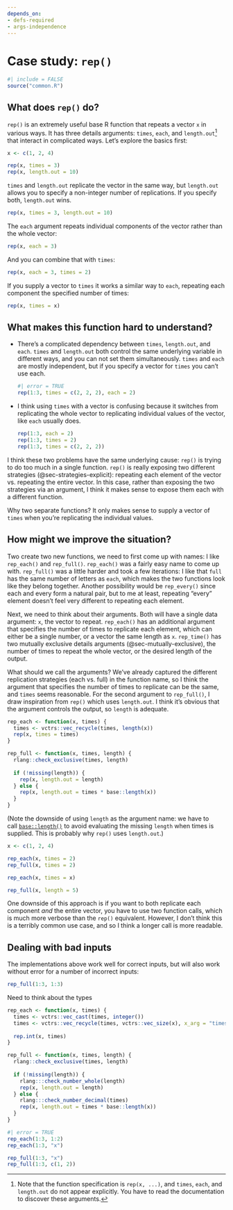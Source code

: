 ```yaml
---
depends_on:
- defs-required
- args-independence
---
```


# Case study: `rep()` {#sec-cs-rep}

```r
#| include = FALSE
source("common.R")
```

## What does `rep()` do?

`rep()` is an extremely useful base R function that repeats a vector `x` in various ways.
It has three details arguments: `times`, `each`, and `length.out`[^cs-rep-1] that interact in complicated ways.
Let's explore the basics first:

[^cs-rep-1]: Note that the function specification is `rep(x, ...)`, and `times`, `each`, and `length.out` do not appear explicitly.
    You have to read the documentation to discover these arguments.

```r
x <- c(1, 2, 4)

rep(x, times = 3)
rep(x, length.out = 10)
```

`times` and `length.out` replicate the vector in the same way, but `length.out` allows you to specify a non-integer number of replications.
If you specify both, `length.out` wins.

```r
rep(x, times = 3, length.out = 10)
```

The `each` argument repeats individual components of the vector rather than the whole vector:

```r
rep(x, each = 3)
```

And you can combine that with `times`:

```r
rep(x, each = 3, times = 2)
```

If you supply a vector to `times` it works a similar way to `each`, repeating each component the specified number of times:

```r
rep(x, times = x)
```

## What makes this function hard to understand?

-   There's a complicated dependency between `times`, `length.out`, and `each`.
    `times` and `length.out` both control the same underlying variable in different ways, and you can not set them simultaneously.
    `times` and `each` are mostly independent, but if you specify a vector for `times` you can't use each.

    ```r
    #| error = TRUE
    rep(1:3, times = c(2, 2, 2), each = 2)
    ```

-   I think using `times` with a vector is confusing because it switches from replicating the whole vector to replicating individual values of the vector, like `each` usually does.

    ```r
    rep(1:3, each = 2)
    rep(1:3, times = 2)
    rep(1:3, times = c(2, 2, 2))
    ```

I think these two problems have the same underlying cause: `rep()` is trying to do too much in a single function.
`rep()` is really exposing two different strategies (@sec-strategies-explicit): repeating each element of the vector vs. repeating the entire vector.
In this case, rather than exposing the two strategies via an argument, I think it makes sense to expose them each with a different function.

Why two separate functions?
It only makes sense to supply a vector of `times` when you're replicating the individual values.

## How might we improve the situation?

Two create two new functions, we need to first come up with names: I like `rep_each()` and `rep_full()`.
`rep_each()` was a fairly easy name to come up with.
`rep_full()` was a little harder and took a few iterations: I like that `full` has the same number of letters as `each`, which makes the two functions look like they belong together.
Another possibility would be `rep_every()` since each and every form a natural pair, but to me at least, repeating "every" element doesn't feel very different to repeating each element.

Next, we need to think about their arguments.
Both will have a single data argument: `x`, the vector to repeat.
`rep_each()` has an additional argument that specifies the number of times to replicate each element, which can either be a single number, or a vector the same length as `x`.
`rep_time()` has two mutually exclusive details arguments (@sec-mutually-exclusive), the number of times to repeat the whole vector, or the desired length of the output.

What should we call the arguments?
We've already captured the different replication strategies (each vs. full) in the function name, so I think the argument that specifies the number of times to replicate can be the same, and `times` seems reasonable.
For the second argument to `rep_full()`, I draw inspiration from `rep()` which uses `length.out`.
I think it's obvious that the argument controls the output, so `length` is adequate.

```r
rep_each <- function(x, times) {
  times <- vctrs::vec_recycle(times, length(x))
  rep(x, times = times)
}

rep_full <- function(x, times, length) {
  rlang::check_exclusive(times, length)
  
  if (!missing(length)) {
    rep(x, length.out = length)
  } else {
    rep(x, length.out = times * base::length(x))
  }
}
```

(Note the downside of using `length` as the argument name: we have to call [`base::length()`](#0) to avoid evaluating the missing `length` when times is supplied.
This is probably why `rep()` uses `length.out`.)

```r
x <- c(1, 2, 4)

rep_each(x, times = 2)
rep_full(x, times = 2)

rep_each(x, times = x)

rep_full(x, length = 5)
```

One downside of this approach is if you want to both replicate each component *and* the entire vector, you have to use two function calls, which is much more verbose than the `rep()` equivalent.
However, I don't think this is a terribly common use case, and so I think a longer call is more readable.

## Dealing with bad inputs

The implementations above work well for correct inputs, but will also work without error for a number of incorrect inputs:

```r
rep_full(1:3, 1:3)
```

Need to think about the types

```r
rep_each <- function(x, times) {
  times <- vctrs::vec_cast(times, integer())
  times <- vctrs::vec_recycle(times, vctrs::vec_size(x), x_arg = "times")
  
  rep.int(x, times)
}

rep_full <- function(x, times, length) {
  rlang::check_exclusive(times, length)
  
  if (!missing(length)) {
    rlang:::check_number_whole(length)
    rep(x, length.out = length)
  } else {
    rlang:::check_number_decimal(times)
    rep(x, length.out = times * base::length(x))
  }
}
```

```r
#| error = TRUE
rep_each(1:3, 1:2)
rep_each(1:3, "x")

rep_full(1:3, "x")
rep_full(1:3, c(1, 2))
```
